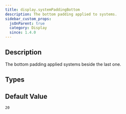 ```yaml
---
title: display.systemPaddingBottom
description: The bottom padding applied to systems.
sidebar_custom_props:
  jsOnParent: true
  category: Display
  since: 1.4.0
---
```


<SinceBadge since="1.4.0" />


## Description

The bottom padding applied systems beside the last one.

<PropertyDescription showJson={true} />

## Types

<TypeTable>
    <TypeRow name="double" type="all">
    </TypeRow>
</TypeTable>

## Default Value

`20`